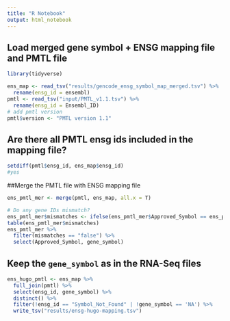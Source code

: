 ```yaml
---
title: "R Notebook"
output: html_notebook
---
```


## Load merged gene symbol + ENSG mapping file and PMTL file
```r
library(tidyverse)

ens_map <- read_tsv("results/gencode_ensg_symbol_map_merged.tsv") %>%
  rename(ensg_id = ensembl)
pmtl <- read_tsv("input/PMTL_v1.1.tsv") %>%
  rename(ensg_id = Ensembl_ID)
# add pmtl version
pmtl$version <- "PMTL version 1.1"
```
## Are there all PMTL ensg ids included in the mapping file? 
```r
setdiff(pmtl$ensg_id, ens_map$ensg_id)
#yes
```

##Merge the PMTL file with ENSG mapping file
```r
ens_pmtl_mer <- merge(pmtl, ens_map, all.x = T)

# Do any gene IDs mismatch?
ens_pmtl_mer$mismatches <- ifelse(ens_pmtl_mer$Approved_Symbol == ens_pmtl_mer$gene_symbol, "true", "false")
table(ens_pmtl_mer$mismatches)
ens_pmtl_mer %>%
  filter(mismatches == "false") %>%
  select(Approved_Symbol, gene_symbol)
```
## Keep the `gene_symbol` as in the RNA-Seq files
```r
ens_hugo_pmtl <- ens_map %>%
  full_join(pmtl) %>%
  select(ensg_id, gene_symbol) %>%
  distinct() %>%
  filter(!ensg_id == "Symbol_Not_Found" | !gene_symbol == 'NA') %>%
  write_tsv("results/ensg-hugo-mapping.tsv")
```

